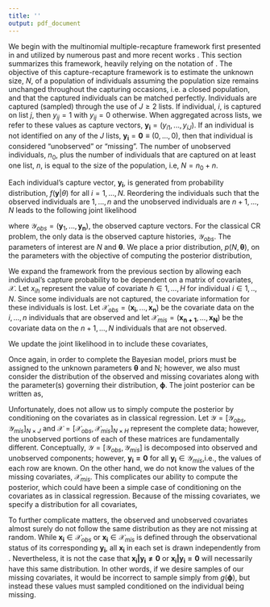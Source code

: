 ```yaml
---
title: ''
output: pdf_document
---
```



<!--------------------------------------------------------->
<!-------------- Classical Capture-Recapture -------------->
<!--------------------------------------------------------->

\subsection{Background and Preliminaries}
\label{Sec:CRbackground}

\subsubsection{The Classical Capture-Recapture Approach}
\label{sec:classicalCR}

We begin with the multinomial multiple-recapture framework first presented in \cite{darroch_multiple-recapture_1958} and utilized by numerous past and more recent works \citep{sandland_statistical_1984}.   This section summarizes this framework, heavily relying on the notation of \cite{manriquevallier_bayesian_2016}. The objective of this capture-recapture framework is to estimate the unknown size, $N$, of a population of individuals assuming the population size remains unchanged throughout the capturing occasions, i.e. a closed population, and that the captured individuals can be matched perfectly. Individuals are captured (sampled) through the use of $J\ge 2$ lists.  If individual, $i$, is captured on list $j$, then $y_{ij}=1$ with $y_{ij}=0$ otherwise.  When aggregated across lists, we refer to these values as capture vectors, $\boldsymbol{y_i} = (y_{i1},...,y_{iJ})$. If an individual is not identified on any of the $J$ lists, $\boldsymbol{y_i} = \textbf{0} \equiv (0,...,0)$, then that individual is considered "unobserved" or "missing".  The number of unobserved individuals, $n_0$, plus the number of individuals that are captured on at least one list, $n$, is equal to the size of the population, i.e, $N = n_0 + n$.

Each individual's capture vector, $\boldsymbol{y_i}$, is generated from probability distribution, $f(\boldsymbol{y}|\theta)$ for all $i = 1,...,N$.   Reordering the individuals such that the observed individuals are $1,...,n$ and the unobserved individuals are $n+1,...,N$ leads to the following joint likelihood 

\begin{equation}
\label{eqn:jointlikelihoodequation1}
p(\mathcal{Y}_{obs}|N,\boldsymbol{\theta})=\binom{N}{n} f(\boldsymbol{0}|\boldsymbol{\theta})^{N-n}\prod_{i=1}^n f(\boldsymbol{y_i}|\boldsymbol{\theta})I(N\ge n),
\end{equation}

where $\mathcal{Y}_{obs} = (\boldsymbol{y}_1,...,\boldsymbol{y_n})$, the observed capture vectors. For the classical CR problem, the only data is the observed capture histories, $\mathcal{Y}_{obs}$.  The parameters of interest are $N$ and $\boldsymbol{\theta}$.  We place a prior distribution, $p(N,\boldsymbol{\theta})$, on the parameters with the objective of computing the posterior distribution,

\begin{equation}
\label{eqn:simpleposteriorclassical}
p(N,\boldsymbol{\theta}|\mathcal{Y}_{obs}) \propto p(\mathcal{Y}_{obs}|N,\boldsymbol{\theta})p(N,\boldsymbol{\theta}).
\end{equation}


<!--------------------------------------------------------->
<!----------- Capture-Recapture with Covariates ----------->
<!--------------------------------------------------------->

\subsubsection{Capture-Recapture with Covariates}
\label{sec:CRwithcovariates}

We expand the framework from the previous section by allowing each individual's capture probability to be dependent on a matrix of covariates, $\mathcal{X}$. Let $x_{ih}$ represent the value of covariate $h \in 1,...,H$ for individual $i \in 1,..,N$.  Since some individuals are not captured, the covariate information for these individuals is lost.  Let $\mathcal{X}_{obs}=(\boldsymbol{x_i},...,\boldsymbol{x_n})$ be the covariate data on the $i,...,n$ individuals that are observed and let $\mathcal{X}_{mis}=(\boldsymbol{x_{n+1}},...,\boldsymbol{x_N})$ be the covariate data on the $n+1,...,N$ individuals that are not observed.

We update the joint likelihood in \autoref{eqn:jointlikelihoodequation1} to include these covariates,

\begin{align}
\label{eqn:jointlikelihoodequation2}
\nonumber p(\mathcal{Y}_{obs},\mathcal{X}_{obs}|N,\theta,\boldsymbol{\phi},\mathcal{X}_{mis}) & = p(\mathcal{Y}_{obs}|N,\theta,\boldsymbol{\phi},\mathcal{X}_{obs},\mathcal{X}_{mis})p(\mathcal{X}_{obs}|\boldsymbol{\phi})\\
& = \binom{N}{n} \prod_{i=1}^n f(\boldsymbol{y_i}|\boldsymbol{\theta},\mathcal{X}_{obs})\prod_{n+1}^N f(\boldsymbol{0}|\boldsymbol{\theta},\mathcal{X}_{mis})I(N\ge n)\cdot g(\mathcal{X}_{obs}|\boldsymbol{\phi}).
\end{align}

Once again, in order to complete the Bayesian model, priors must be assigned to the unknown parameters $\boldsymbol{\theta}$ and N; however, we also must consider the distribution of the observed and missing covariates along with the parameter(s) governing their distribution, $\boldsymbol{\phi}$. The joint posterior can be written as,

\begin{align}
\label{eqn:fullposteriorderive}
\nonumber p(N,\boldsymbol{\theta},\boldsymbol{\phi},\mathcal{X}_{mis}|\mathcal{Y}_{obs},\mathcal{X}_{obs}) & \propto p(\mathcal{Y}_{obs},\mathcal{X}_{obs}|N,\boldsymbol{\theta},\boldsymbol{\phi},\mathcal{X}_{mis})p(N,\boldsymbol{\theta},\boldsymbol{\phi},\mathcal{X}_{mis}) \\
& = p(\mathcal{Y}_{obs},\mathcal{X}_{obs}|N,\boldsymbol{\theta},\boldsymbol{\phi},\mathcal{X}_{mis})p(\mathcal{X}_{mis}|N,\boldsymbol{\phi})p(N,\boldsymbol{\theta},\boldsymbol{\phi})
\end{align}

Unfortunately, \autoref{eqn:fullposteriorderive} does not allow us to simply compute the posterior by conditioning on the covariates as in classical regression. Let $\mathcal{Y} = [\mathcal{Y}_{obs},\mathcal{Y}_{mis}]_{N \times J}$ and $\mathcal{X} = [\mathcal{X}_{obs},\mathcal{X}_{mis}]_{N \times H}$ represent the complete data; however, the unobserved portions of each of these matrices are fundamentally different. Conceptually, $\mathcal{Y} = [\mathcal{Y}_{obs},\mathcal{Y}_{mis}]$ is decomposed into observed and unobserved components; however, $\boldsymbol{y_{i}=0}$ for all $\boldsymbol{y_{i}}\in \mathcal{Y}_{mis}$,i.e., the values of each row are known. On the other hand, we do not know the values of the missing covariates, $\mathcal{X}_{mis}$.  This complicates our ability to compute the posterior, which could have been a simple case of conditioning on the covariates as in classical regression.  Because of the missing covariates, we specify a distribution for all covariates,

\begin{equation}
\label{eqn:covariatedistribution}
\boldsymbol{x_i}\stackrel{iid}{\sim}\boldsymbol{g}(\boldsymbol{\phi}).
\end{equation}

To further complicate matters, the observed and unobserved covariates almost surely do not follow the same distribution as they are not missing at random. While $\boldsymbol{x_i}\in\mathcal{X}_{obs}$ or $\boldsymbol{x_i}\in\mathcal{X}_{mis}$ is defined through the observational status of its corresponding $\boldsymbol{y_i}$, all $\boldsymbol{x_i}$ in each set is drawn independently from \autoref{eqn:covariatedistribution}. Nevertheless, it is not the case that  $\boldsymbol{x_{i}|y_i\ne 0}$ or $\boldsymbol{x_{i}|y_i=0}$ will necessarily have this same distribution. In other words, if we desire samples of our missing covariates, it would be incorrect to sample simply from $g(\boldsymbol{\phi})$, but instead these values must sampled conditioned on the individual being missing.

